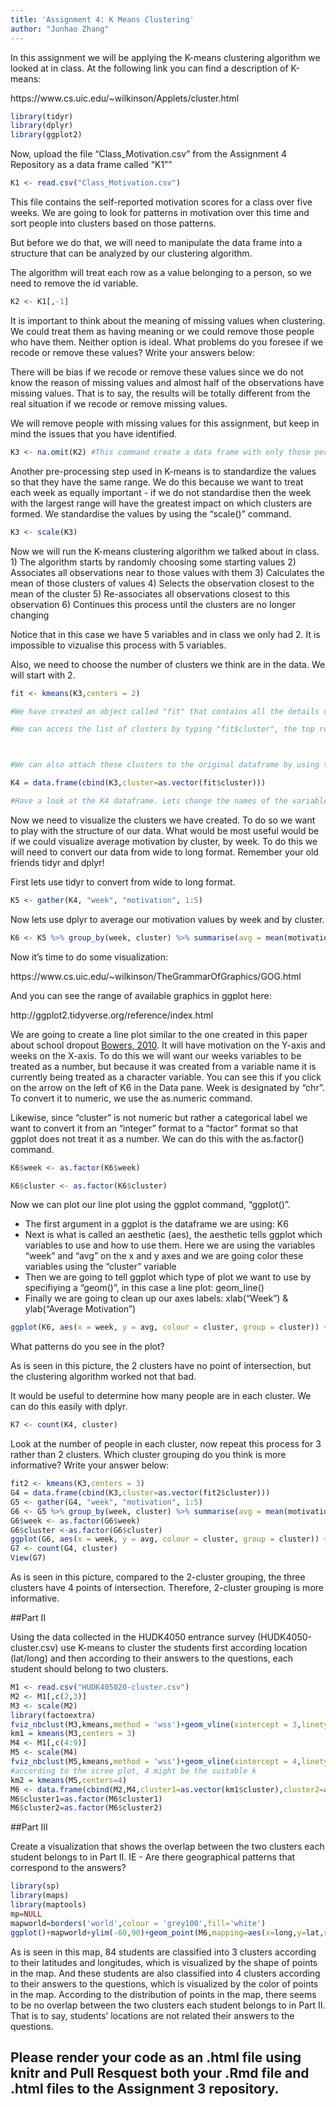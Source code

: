 ```yaml
---
title: 'Assignment 4: K Means Clustering'
author: "Junhao Zhang"
---
```


In this assignment we will be applying the K-means clustering algorithm we looked at in class. At the following link you can find a description of K-means:

https://www.cs.uic.edu/~wilkinson/Applets/cluster.html


```r
library(tidyr)
library(dplyr)
library(ggplot2)
```

Now, upload the file "Class_Motivation.csv" from the Assignment 4 Repository as a data frame called "K1""
```r

K1 <- read.csv("Class_Motivation.csv")

```

This file contains the self-reported motivation scores for a class over five weeks. We are going to look for patterns in motivation over this time and sort people into clusters based on those patterns.

But before we do that, we will need to manipulate the data frame into a structure that can be analyzed by our clustering algorithm.

The algorithm will treat each row as a value belonging to a person, so we need to remove the id variable.

```r

K2 <- K1[,-1]

```

It is important to think about the meaning of missing values when clustering. We could treat them as having meaning or we could remove those people who have them. Neither option is ideal. What problems do you foresee if we recode or remove these values? Write your answers below:

There will be bias if we recode or remove these values since we do not know the reason of missing values and almost half of the observations have missing values. That is to say, the results will be totally different from the real situation if we recode or remove missing values.

We will remove people with missing values for this assignment, but keep in mind the issues that you have identified.


```r

K3 <- na.omit(K2) #This command create a data frame with only those people with no missing values. It "omits" all rows with missing values, also known as a "listwise deletion". EG - It runs down the list deleting rows as it goes.

```

Another pre-processing step used in K-means is to standardize the values so that they have the same range. We do this because we want to treat each week as equally important - if we do not standardise then the week with the largest range will have the greatest impact on which clusters are formed. We standardise the values by using the "scale()" command.

```r

K3 <- scale(K3)

```


Now we will run the K-means clustering algorithm we talked about in class. 
1) The algorithm starts by randomly choosing some starting values 
2) Associates all observations near to those values with them
3) Calculates the mean of those clusters of values
4) Selects the observation closest to the mean of the cluster
5) Re-associates all observations closest to this observation
6) Continues this process until the clusters are no longer changing

Notice that in this case we have 5 variables and in class we only had 2. It is impossible to vizualise this process with 5 variables.

Also, we need to choose the number of clusters we think are in the data. We will start with 2.

```r

fit <- kmeans(K3,centers = 2)

#We have created an object called "fit" that contains all the details of our clustering including which observations belong to each cluster.

#We can access the list of clusters by typing "fit$cluster", the top row corresponds to the original order the rows were in. Notice we have deleted some rows.



#We can also attach these clusters to the original dataframe by using the "data.frame" command to create a new data frame called K4.

K4 = data.frame(cbind(K3,cluster=as.vector(fit$cluster)))

#Have a look at the K4 dataframe. Lets change the names of the variables to make it more convenient with the names() command.


```

Now we need to visualize the clusters we have created. To do so we want to play with the structure of our data. What would be most useful would be if we could visualize average motivation by cluster, by week. To do this we will need to convert our data from wide to long format. Remember your old friends tidyr and dplyr!

First lets use tidyr to convert from wide to long format.
```r

K5 <- gather(K4, "week", "motivation", 1:5)
```

Now lets use dplyr to average our motivation values by week and by cluster.

```r

K6 <- K5 %>% group_by(week, cluster) %>% summarise(avg = mean(motivation))

```

Now it's time to do some visualization: 

https://www.cs.uic.edu/~wilkinson/TheGrammarOfGraphics/GOG.html

And you can see the range of available graphics in ggplot here:

http://ggplot2.tidyverse.org/reference/index.html

We are going to create a line plot similar to the one created in this paper about school dropout [Bowers, 2010](http://pareonline.net/pdf/v15n7.pdf). It will have motivation on the Y-axis and weeks on the X-axis. To do this we will want our weeks variables to be treated as a number, but because it was created from a variable name it is currently being treated as a character variable. You can see this if you click on the arrow on the left of K6 in the Data pane. Week is designated by "chr". To convert it to numeric, we use the as.numeric command. 

Likewise, since "cluster" is not numeric but rather a categorical label we want to convert it from an "integer" format to a "factor" format so that ggplot does not treat it as a number. We can do this with the as.factor() command.

```r

K6$week <- as.factor(K6$week)

K6$cluster <- as.factor(K6$cluster)

```

Now we can plot our line plot using the ggplot command, "ggplot()".

- The first argument in a ggplot is the dataframe we are using: K6
- Next is what is called an aesthetic (aes), the aesthetic tells ggplot which variables to use and how to use them. Here we are using the variables "week" and "avg" on the x and y axes and we are going color these variables using the "cluster" variable
- Then we are going to tell ggplot which type of plot we want to use by specifiying a "geom()", in this case a line plot: geom_line()
- Finally we are going to clean up our axes labels: xlab("Week") & ylab("Average Motivation")

```r

ggplot(K6, aes(x = week, y = avg, colour = cluster, group = cluster)) + geom_line() + xlab("Week") + ylab("Average Motivation")

```

What patterns do you see in the plot?

As is seen in this picture, the 2 clusters have no point of intersection, but the clustering algorithm worked not that bad. 


It would be useful to determine how many people are in each cluster. We can do this easily with dplyr.

```r
K7 <- count(K4, cluster)
```

Look at the number of people in each cluster, now repeat this process for 3 rather than 2 clusters. Which cluster grouping do you think is more informative? Write your answer below:

```r
fit2 <- kmeans(K3,centers = 3)
G4 = data.frame(cbind(K3,cluster=as.vector(fit2$cluster)))
G5 <- gather(G4, "week", "motivation", 1:5)
G6 <- G5 %>% group_by(week, cluster) %>% summarise(avg = mean(motivation))
G6$week <- as.factor(G6$week)
G6$cluster <-as.factor(G6$cluster)
ggplot(G6, aes(x = week, y = avg, colour = cluster, group = cluster)) + geom_line() + xlab("Week") + ylab("Average Motivation")
G7 <- count(G4, cluster)
View(G7)
```

As is seen in this picture, compared to the 2-cluster grouping, the three clusters have 4 points of intersection. Therefore, 2-cluster grouping is more informative.


##Part II

Using the data collected in the HUDK4050 entrance survey (HUDK4050-cluster.csv) use K-means to cluster the students first according location (lat/long) and then according to their answers to the questions, each student should belong to two clusters.

```r
M1 <- read.csv("HUDK405020-cluster.csv")
M2 <- M1[,c(2,3)]
M3 <- scale(M2)
library(factoextra)
fviz_nbclust(M3,kmeans,method = 'wss')+geom_vline(xintercept = 3,linetype=2) #according to the scree plot, 3 might be the suitable k
km1 = kmeans(M3,centers = 3)
M4 <- M1[,c(4:9)]
M5 <- scale(M4)
fviz_nbclust(M5,kmeans,method = 'wss')+geom_vline(xintercept = 4,linetype=2)
#according to the scree plot, 4 might be the suitable k
km2 = kmeans(M5,centers=4)
M6 <- data.frame(cbind(M2,M4,cluster1=as.vector(km1$cluster),cluster2=as.vector(km2$cluster)))
M6$cluster1=as.factor(M6$cluster1)
M6$cluster2=as.factor(M6$cluster2)
```

##Part III

Create a visualization that shows the overlap between the two clusters each student belongs to in Part II. IE - Are there geographical patterns that correspond to the answers? 

```r
library(sp)
library(maps)
library(maptools)
mp=NULL
mapworld=borders('world',colour = 'grey100',fill='white')
ggplot()+mapworld+ylim(-60,90)+geom_point(M6,mapping=aes(x=long,y=lat,shape=cluster1,col=cluster2))
```

As is seen in this map, 84 students are classified into 3 clusters according to their latitudes and longitudes, which is visualized by the shape of points in the map. And these students are also classified into 4 clusters according to their answers to the questions, which is visualized by the color of points in the map. According to the distribution of points in the map, there seems to be no overlap between the two clusters each student belongs to in Part II. That is to say, students' locations are not related their answers to the questions. 

## Please render your code as an .html file using knitr and Pull Resquest both your .Rmd file and .html files to the Assignment 3 repository.

